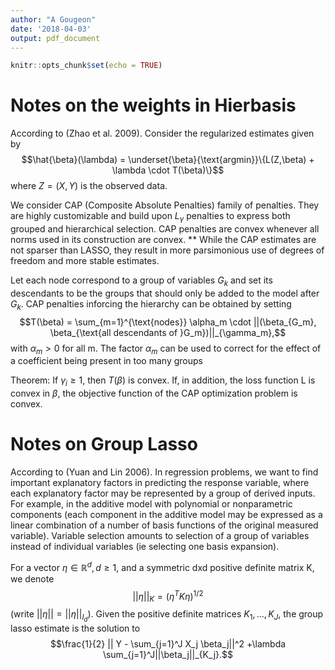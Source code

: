 ```yaml
---
author: "A Gougeon"
date: '2018-04-03'
output: pdf_document
---
```


```r
knitr::opts_chunk$set(echo = TRUE)
```

# Notes on the weights in Hierbasis

According to (Zhao et al. 2009). 
Consider the regularized estimates given by
$$\hat{\beta}(\lambda) = \underset{\beta}{\text{argmin}}\{L(Z,\beta) + \lambda \cdot T(\beta)\}$$
where $Z=(X,Y)$ is the observed data. 

We consider CAP (Composite Absolute Penalties) family of penalties. They are highly customizable and build upon $L_\gamma$ penalties to express both grouped and hierarchical selection. CAP penalties are convex whenever all norms used in its construction are convex. ** While the CAP estimates are not sparser than LASSO, they result in more parsimonious use of degrees of freedom and more stable estimates. 

Let each node correspond to a group of variables $G_k$ and set its descendants to be the groups that should only be added to the model after $G_k$. CAP penalties inforcing the hierarchy can be obtained by setting
$$T(\beta) = \sum_{m=1}^{\text{nodes}} \alpha_m \cdot ||(\beta_{G_m}, \beta_{\text{all descendants of }G_m})||_{\gamma_m},$$
with $\alpha_m > 0$ for all m. The factor $\alpha_m$ can be used to correct for the effect of a coefficient being present in too many groups 

Theorem:
If $\gamma_i \geq 1$, then $T(\beta)$ is convex. If, in addition, the loss function L is convex in $\beta$, the objective function of the CAP optimization problem is convex. 


# Notes on Group Lasso

According to (Yuan and Lin 2006).
In regression problems, we want to find important explanatory factors in predicting the response variable, where each explanatory factor may be represented by a group of derived inputs. For example, in the additive model with polynomial or nonparametric components (each component in the additive model may be expressed as a linear combination of a number of basis functions of the original measured variable). Variable selection amounts to selection of a group of variables instead of individual variables (ie selecting one basis expansion). 

For a vector $\eta \in \mathbb R^d, d \geq 1$, and a symmetric dxd positive definite matrix K, we denote
$$|| \eta ||_K = (\eta^TK \eta)^{1/2}$$
(write $|| \eta|| = ||\eta||_{I_d}$).
Given the positive definite matrices $K_1,...,K_J$, the group lasso estimate is the solution to 
$$\frac{1}{2} || Y - \sum_{j=1}^J X_j \beta_j||^2 +\lambda \sum_{j=1}^J||\beta_j||_{K_j}.$$

